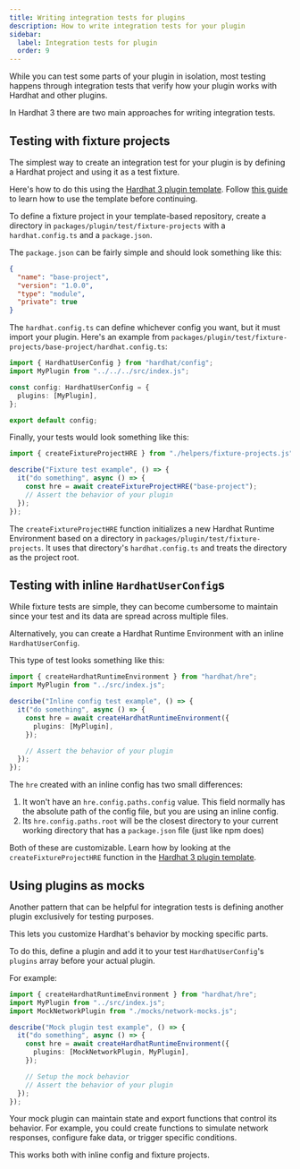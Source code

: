 ```yaml
---
title: Writing integration tests for plugins
description: How to write integration tests for your plugin
sidebar:
  label: Integration tests for plugin
  order: 9
---
```


While you can test some parts of your plugin in isolation, most testing happens through integration tests that verify how your plugin works with Hardhat and other plugins.

In Hardhat 3 there are two main approaches for writing integration tests.

## Testing with fixture projects

The simplest way to create an integration test for your plugin is by defining a Hardhat project and using it as a test fixture.

Here's how to do this using the [Hardhat 3 plugin template](https://github.com/nomicfoundation/hardhat3-plugin-template/). Follow [this guide](/docs/plugin-development/guides/hardhat3-plugin-template) to learn how to use the template before continuing.

To define a fixture project in your template-based repository, create a directory in `packages/plugin/test/fixture-projects` with a `hardhat.config.ts` and a `package.json`.

The `package.json` can be fairly simple and should look something like this:

```json
{
  "name": "base-project",
  "version": "1.0.0",
  "type": "module",
  "private": true
}
```

The `hardhat.config.ts` can define whichever config you want, but it must import your plugin. Here's an example from `packages/plugin/test/fixture-projects/base-project/hardhat.config.ts`:

```ts
import { HardhatUserConfig } from "hardhat/config";
import MyPlugin from "../../../src/index.js";

const config: HardhatUserConfig = {
  plugins: [MyPlugin],
};

export default config;
```

Finally, your tests would look something like this:

```ts
import { createFixtureProjectHRE } from "./helpers/fixture-projects.js";

describe("Fixture test example", () => {
  it("do something", async () => {
    const hre = await createFixtureProjectHRE("base-project");
    // Assert the behavior of your plugin
  });
});
```

The `createFixtureProjectHRE` function initializes a new Hardhat Runtime Environment based on a directory in `packages/plugin/test/fixture-projects`. It uses that directory's `hardhat.config.ts` and treats the directory as the project root.

## Testing with inline `HardhatUserConfig`s

While fixture tests are simple, they can become cumbersome to maintain since your test and its data are spread across multiple files.

Alternatively, you can create a Hardhat Runtime Environment with an inline `HardhatUserConfig`.

This type of test looks something like this:

```ts
import { createHardhatRuntimeEnvironment } from "hardhat/hre";
import MyPlugin from "../src/index.js";

describe("Inline config test example", () => {
  it("do something", async () => {
    const hre = await createHardhatRuntimeEnvironment({
      plugins: [MyPlugin],
    });

    // Assert the behavior of your plugin
  });
});
```

The `hre` created with an inline config has two small differences:

1. It won't have an `hre.config.paths.config` value. This field normally has the absolute path of the config file, but you are using an inline config.
2. Its `hre.config.paths.root` will be the closest directory to your current working directory that has a `package.json` file (just like npm does)

Both of these are customizable. Learn how by looking at the `createFixtureProjectHRE` function in the [Hardhat 3 plugin template](https://github.com/nomicfoundation/hardhat3-plugin-template/).

## Using plugins as mocks

Another pattern that can be helpful for integration tests is defining another plugin exclusively for testing purposes.

This lets you customize Hardhat's behavior by mocking specific parts.

To do this, define a plugin and add it to your test `HardhatUserConfig`'s `plugins` array before your actual plugin.

For example:

```ts
import { createHardhatRuntimeEnvironment } from "hardhat/hre";
import MyPlugin from "../src/index.js";
import MockNetworkPlugin from "./mocks/network-mocks.js";

describe("Mock plugin test example", () => {
  it("do something", async () => {
    const hre = await createHardhatRuntimeEnvironment({
      plugins: [MockNetworkPlugin, MyPlugin],
    });

    // Setup the mock behavior
    // Assert the behavior of your plugin
  });
});
```

Your mock plugin can maintain state and export functions that control its behavior. For example, you could create functions to simulate network responses, configure fake data, or trigger specific conditions.

This works both with inline config and fixture projects.
